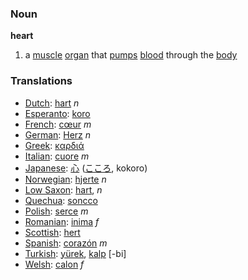 === Noun ===

'''heart'''

#a [[muscle]] [[organ]] that [[pump]]s [[blood]] through the [[body]]

=== Translations ===
*[[Dutch]]: [[hart]] ''n''
*[[Esperanto]]: [[koro]]
*[[French]]: [[cœur]] ''m''
*[[German]]: [[Herz]] ''n''
*[[Greek]]: [[καρδιά]]
*[[Italian]]: [[cuore]] ''m''
*[[Japanese]]: [[心]] ([[こころ]], kokoro)
*[[Norwegian]]: [[hjerte]] ''n''
*[[Low Saxon]]: [[hart]], ''n''
*[[Quechua]]: [[soncco]]
*[[Polish]]: [[serce]] ''m''
*[[Romanian]]: [[inima]] ''f''
*[[Scottish]]: [[hert]]
*[[Spanish]]: [[corazón]] ''m''
*[[Turkish]]: [[yürek]], [[kalp]] [-bi]
*[[Welsh]]: [[calon]] ''f''